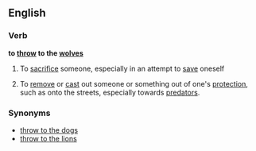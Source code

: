 ==English==

===Verb===
'''to [[throw]] to the [[wolves]]'''

#{{idiomatic}} To [[sacrifice]] someone, especially in an attempt to [[save]] oneself
# {{idiom}} To [[remove]] or [[cast]] out someone or something out of one's [[protection]], such as onto the streets, especially towards [[predators]].

===Synonyms===
*[[throw to the dogs]]
*[[throw to the lions]]